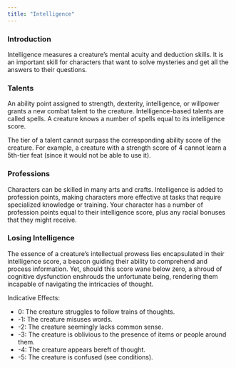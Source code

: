 ```yaml
---
title: "Intelligence"
---
```


### Introduction

Intelligence measures a creature's mental acuity and deduction skills. It is an important skill for characters that want to solve mysteries and get all the answers to their questions.

### Talents

An ability point assigned to strength, dexterity, intelligence, or willpower grants a new combat talent to the creature. Intelligence-based talents are called spells. A creature knows a number of spells equal to its intelligence score. 

The tier of a talent cannot surpass the corresponding ability score of the creature. For example, a creature with a strength score of 4 cannot learn a 5th-tier feat (since it would not be able to use it).

### Professions

Characters can be skilled in many arts and crafts. Intelligence is added to profession points, making characters more effective at tasks that require specialized knowledge or training. Your character has a number of profession points equal to their intelligence score, plus any racial bonuses that they might receive. 

### Losing Intelligence

The essence of a creature's intellectual prowess lies encapsulated in their intelligence score, a beacon guiding their ability to comprehend and process information. Yet, should this score wane below zero, a shroud of cognitive dysfunction enshrouds the unfortunate being, rendering them incapable of navigating the intricacies of thought. 

Indicative Effects:

- 0: The creature struggles to follow trains of thoughts.
- -1: The creature misuses words.
- -2: The creature seemingly lacks common sense. 
- -3: The creature is oblivious to the presence of items or people around them. 
- -4: The creature appears bereft of thought.
- -5: The creature is confused (see conditions).
